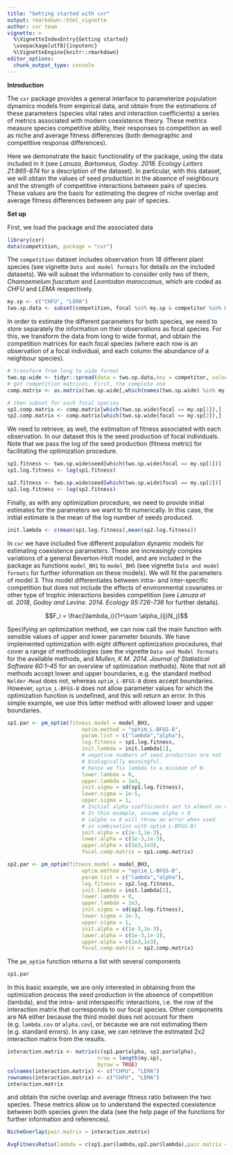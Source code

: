 ```yaml
---
title: "Getting started with cxr"
output: rmarkdown::html_vignette
author: cxr team
vignette: >
  %\VignetteIndexEntry{Getting started}
  \usepackage[utf8]{inputenc}
  %\VignetteEngine{knitr::rmarkdown}
editor_options: 
  chunk_output_type: console
---
```


**Introduction**

The `cxr` package provides a general interface to parameterize population dynamics models from empirical data, and obtain from the estimations of these parameters (species vital rates and interaction coefficients) a series of metrics associated with modern coexistence theory. These metrics measure species competitive ability, their responses to competition as well as niche and average fitness differences (both demographic and competitive response differences).

Here we demonstrate the basic functionality of the package, using the data included in it (see *Lanuza, Bartomeus, Godoy. 2018. Ecology Letters 21:865-874* for a description of the dataset). In particular, with this dataset, we will obtain the values of seed production in the absence of neighbours and the strength of competitive interactions between pairs of species. These values are the basis for estimating the degree of niche overlap and average fitness differences between any pair of species. 

**Set up**

First, we load the package and the associated data

```r
library(cxr)
data(competition, package = "cxr")
```

The `competition` dataset includes observation from *18* different plant species (see vignette `Data and model formats` for details on the included datasets). We will subset the information to consider only two of them, *Chamaemelum fuscatum* and *Leontodon maroccanus*, which are coded as *CHFU* and *LEMA* respectively.

```r
my.sp <- c("CHFU", "LEMA")
two.sp.data <- subset(competition, focal %in% my.sp & competitor %in% my.sp)
```

In order to estimate the different parameters for both species, we need to store separately the information on their observations as focal species. For this, we transform the data from long to wide format, and obtain the competition matrices for each focal species (where each row is an observation of a focal individual, and each column the abundance of a neighbour species).

```r
# transform from long to wide format
two.sp.wide <- tidyr::spread(data = two.sp.data,key = competitor, value = number)
# get competition matrices. First, the complete one
comp.matrix <- as.matrix(two.sp.wide[,which(names(two.sp.wide) %in% my.sp)])

# then subset for each focal species
sp1.comp.matrix <- comp.matrix[which(two.sp.wide$focal == my.sp[1]),]
sp2.comp.matrix <- comp.matrix[which(two.sp.wide$focal == my.sp[2]),]

```

We need to retrieve, as well, the estimation of fitness associated with each observation. In our dataset this is the seed production of focal individuals. Note that we pass the log of the seed production (fitness metric) for facilitating the optimization procedure.

```r
sp1.fitness <- two.sp.wide$seed[which(two.sp.wide$focal == my.sp[1])]
sp1.log.fitness <- log(sp1.fitness)

sp2.fitness <- two.sp.wide$seed[which(two.sp.wide$focal == my.sp[2])]
sp2.log.fitness <- log(sp2.fitness)
```

Finally, as with any optimization procedure, we need to provide initial estimates for the parameters we want to fit numerically. In this case, the initial estimate is the mean of the log number of seeds produced.

```r
init.lambda <- c(mean(sp1.log.fitness),mean(sp2.log.fitness))
```

In `cxr` we have included five different population dynamic models for estimating coexistence parameters. These are increasingly complex variations of a general Beverton-Holt model, and are included in the package as functions `model_BH1` to `model_BH5` (see vignette `Data and model formats` for further information on these models). We will fit the parameters of model 3. This model differentiates between intra- and inter-specific competition but does not include the effects of environmental covariates or other type of trophic interactions besides competition (see *Lanuza et al. 2018*, *Godoy and Levine. 2014. Ecology 95:726-736* for further details).

$$F_i = \frac{\lambda_i}{1+\sum \alpha_{ij}N_j}$$

Specifying an optimization method, we can now call the main function with sensible values of upper and lower parameter bounds. We have implemented optimization with eight different optimization procedures, that cover a range of methodologies (see the vignette `Data and Model formats` for the available methods, and *Mullen, K.M. 2014. Journal of Statistical Software 60:1–45* for an overview of optimization methods). Note that not all methods accept lower and upper boundaries, e.g. the standard method `Nelder-Mead` does not, whereas `optim_L-BFGS-B` does accept boundaries. However, `optim_L-BFGS-B` does not allow parameter values for which the optimization function is undefined, and this will return an error. In this simple example, we use this latter method with allowed lower and upper boundaries.  

```r
sp1.par <- pm_optim(fitness.model = model_BH3,
                        optim.method = "optim_L-BFGS-B",
                        param.list = c("lambda","alpha"),
                        log.fitness = sp1.log.fitness,
                        init.lambda = init.lambda[1],
                        # negative numbers of seed production are not 
                        # biologically meaningful, 
                        # hence we fix lambda to a minimum of 0.
                        lower.lambda = 0, 
                        upper.lambda = 1e3,
                        init.sigma = sd(sp1.log.fitness),
                        lower.sigma = 1e-5,
                        upper.sigma = 1,
                        # Initial alpha coefficients set to almost no competition. 
                        # In this example, assume alpha > 0 
                        # (alpha <= 0 will throw an error when used 
                        # in combination with optim_L-BFGS-B)
                        init.alpha = c(1e-3,1e-3),
                        lower.alpha = c(1e-3,1e-3),
                        upper.alpha = c(1e3,1e3),
                        focal.comp.matrix = sp1.comp.matrix)

sp2.par <- pm_optim(fitness.model = model_BH3,
                        optim.method = "optim_L-BFGS-B",
                        param.list = c("lambda","alpha"),
                        log.fitness = sp2.log.fitness,
                        init.lambda = init.lambda[2],
                        lower.lambda = 0,
                        upper.lambda = 1e3,
                        init.sigma = sd(sp2.log.fitness),
                        lower.sigma = 1e-3,
                        upper.sigma = 1,
                        init.alpha = c(1e-3,1e-3),
                        lower.alpha = c(1e-3,1e-3),
                        upper.alpha = c(1e3,1e3),
                        focal.comp.matrix = sp2.comp.matrix)

```

The `pm_optim` function returns a list with several components 

```r
sp1.par
```

In this basic example, we are only interested in obtaining from the optimization process the seed production in the absence of competition (lambda), and the intra- and interspecific interactions, i.e. the row of the interaction matrix that corresponds to our focal species. Other components are NA either because the third model does not account for them (e.g. `lambda.cov` or `alpha.cov`), or because we are not estimating them (e.g. standard errors). In any case, we can retrieve the estimated 2x2 interaction matrix from the results.

```r
interaction.matrix <- matrix(c(sp1.par$alpha, sp2.par$alpha), 
                             nrow = length(my.sp), 
                             byrow = TRUE)
colnames(interaction.matrix) <- c("CHFU", "LEMA")
rownames(interaction.matrix) <- c("CHFU", "LEMA")
interaction.matrix
```

and obtain the niche overlap and average fitness ratio between the two species. These metrics allow us to understand the expected coexistence between both species given the data (see the help page of the functions for further information and references).

```r

NicheOverlap(pair.matrix = interaction.matrix)

AvgFitnessRatio(lambda = c(sp1.par$lambda,sp2.par$lambda),pair.matrix = interaction.matrix)

```








